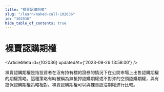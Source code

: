 ```yaml
---
title: "裸賣認購期權"
slug: "/learn/naked-call-102036"
id: "102036"
hide_table_of_contents: true
---
```



# 裸賣認購期權

<ArticleMeta id={102036} updatedAt={'2023-09-26 13:59:00'} />
<div className='border-solid border-b border-t-0 my-4 border-[var(--ifm-color-gray-300)]' />

裸賣認購期權是指投資者在沒有持有標的證券的情況下在公開市場上出售認購期權的期權策略。這種策略有時被稱為無抵押認購期權或不對沖的空頭認購期權，與有擔保認購期權策略相對。裸賣認購期權可以與裸賣認沽期權進行比較。
